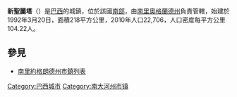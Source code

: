 {{Coord|29|51|25|S|51|16|26|W|display=title}}

'''新聖麗塔'''（{{lang-pt|Nova Santa Rita}}）是[[巴西|巴西]]的城鎮，位於該國[[巴西南部|南部]]，由[[南里奧格蘭德州|南里奧格蘭德州]]負責管轄，始建於1992年3月20日，面積218平方公里，2010年人口22,706，人口密度每平方公里104.22人。

== 參見 ==
* [[南里約格朗德州市鎮列表|南里約格朗德州市鎮列表]]

{{Brazil-geo-stub}}
{{南里約格朗德州市鎮}}
[[Category:巴西城市|Category:巴西城市]]
[[Category:南大河州市镇|Category:南大河州市镇]]
